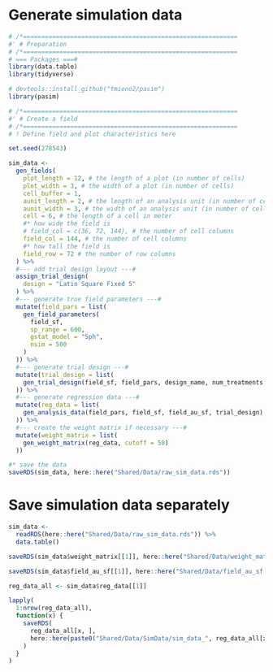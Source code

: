 # Generate simulation data

```r
# /*===========================================================
#' # Preparation
# /*===========================================================
# === Packages ===#
library(data.table)
library(tidyverse)

# devtools::install_github("tmieno2/pasim")
library(pasim)
```

```r
# /*===========================================================
#' # Create a field
# /*===========================================================
# ! Define field and plot characteristics here

set.seed(278543)

sim_data <-
  gen_fields(
    plot_length = 12, # the length of a plot (in number of cells)
    plot_width = 3, # the width of a plot (in number of cells)
    cell_buffer = 1,
    aunit_length = 2, # the length of an analysis unit (in number of cells)
    aunit_width = 3, # the width of an analysis unit (in number of cells)
    cell = 6, # the length of a cell in meter
    #* how wide the field is
    # field_col = c(36, 72, 144), # the number of cell columns
    field_col = 144, # the number of cell columns
    #* how tall the field is
    field_row = 72 # the number of row columns
  ) %>%
  #--- add trial design layout ---#
  assign_trial_design(
    design = "Latin Square Fixed 5"
  ) %>%
  #--- generate true field parameters ---#
  mutate(field_pars = list(
    gen_field_parameters(
      field_sf,
      sp_range = 600,
      gstat_model = "Sph",
      nsim = 500
    )
  )) %>%
  #--- generate trial design ---#
  mutate(trial_design = list(
    gen_trial_design(field_sf, field_pars, design_name, num_treatments, Nk_minus = 40, Nk_plus = 20)
  )) %>%
  #--- generate regression data ---#
  mutate(reg_data = list(
    gen_analysis_data(field_pars, field_sf, field_au_sf, trial_design)
  )) %>%
  #--- create the weight matrix if necessary ---#
  mutate(weight_matrix = list(
    gen_weight_matrix(reg_data, cutoff = 50)
  ))

#* save the data
saveRDS(sim_data, here::here("Shared/Data/raw_sim_data.rds"))
```

# Save simulation data separately

```r
sim_data <-
  readRDS(here::here("Shared/Data/raw_sim_data.rds")) %>%
  data.table()

saveRDS(sim_data$weight_matrix[[1]], here::here("Shared/Data/weight_matrix.rds"))

saveRDS(sim_data$field_au_sf[[1]], here::here("Shared/Data/field_au_sf.rds"))

reg_data_all <- sim_data$reg_data[[1]]

lapply(
  1:nrow(reg_data_all),
  function(x) {
    saveRDS(
      reg_data_all[x, ],
      here::here(paste0("Shared/Data/SimData/sim_data_", reg_data_all[x, sim], ".rds"))
    )
  }
)
```
